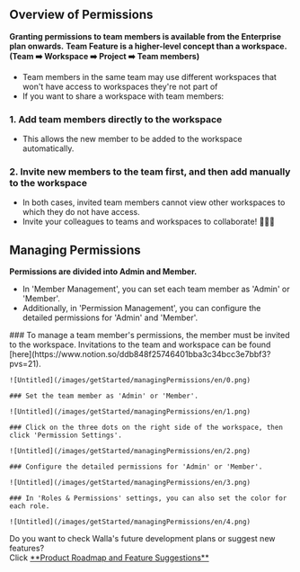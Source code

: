 
## Overview of Permissions

<Callout type='warning' emoji="⚠️">**Granting permissions to team members is available from the Enterprise plan onwards.**</Callout>
<Callout type='warning' emoji="⚠️">**Team Feature is a higher-level concept than a workspace. (Team ➡️ Workspace ➡️
    Project ➡️ Team members)**</Callout>

- Team members in the same team may use different workspaces that won't have access to workspaces they're not part of
- If you want to share a workspace with team members:

### 1. Add team members directly to the workspace
 - This allows the new member to be added to the workspace automatically.

### 2. Invite new members to the team first, and then add manually to the workspace
- In both cases, invited team members cannot view other workspaces to which they do not have access.
- Invite your colleagues to teams and workspaces to collaborate! 🙆🏻‍♀️

## Managing Permissions

<Callout type='warning' emoji="⚠️">**Permissions are divided into Admin and Member.**</Callout>

- In 'Member Management', you can set each team member as 'Admin' or 'Member'.
- Additionally, in 'Permission Management', you can configure the detailed permissions for 'Admin' and 'Member'.

<Steps>
    ### To manage a team member's permissions, the member must be invited to the workspace. Invitations to the team and workspace can be found [here](https://www.notion.so/ddb848f25746401bba3c34bcc3e7bbf3?pvs=21).

    ![Untitled](/images/getStarted/managingPermissions/en/0.png)

    ### Set the team member as 'Admin' or 'Member'.

    ![Untitled](/images/getStarted/managingPermissions/en/1.png)

    ### Click on the three dots on the right side of the workspace, then click 'Permission Settings'.

    ![Untitled](/images/getStarted/managingPermissions/en/2.png)

    ### Configure the detailed permissions for 'Admin' or 'Member'.

    ![Untitled](/images/getStarted/managingPermissions/en/3.png)

    ### In 'Roles & Permissions' settings, you can also set the color for each role.

    ![Untitled](/images/getStarted/managingPermissions/en/4.png)

</Steps>

<Callout type='info' emoji="🔔">
    Do you want to check Walla's future development plans or suggest new features? <br/>Click <a
    href='https://app.walla.my/signin?redirectUrl=/support/featureRequest'
    target="_blank"
    rel="noopener noreferrer"
    style={{textDecoration: 'underline'}}>**Product
    Roadmap and Feature Suggestions**</a>
</Callout>